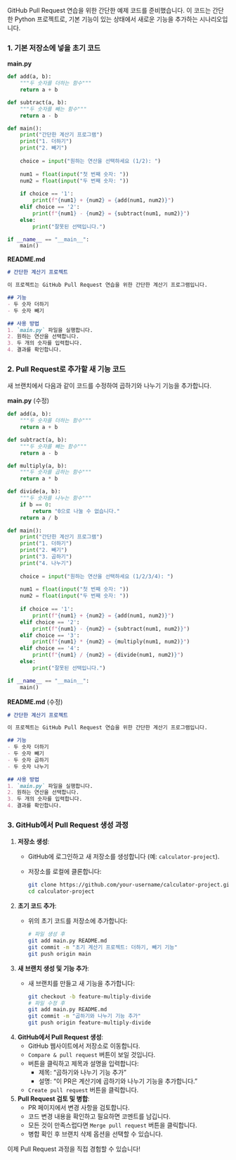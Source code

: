 GitHub Pull Request 연습을 위한 간단한 예제 코드를 준비했습니다. 이 코드는 간단한 Python 프로젝트로, 기본 기능이 있는 상태에서 새로운 기능을 추가하는 시나리오입니다.

### 1. 기본 저장소에 넣을 초기 코드

**main.py**
```python
def add(a, b):
    """두 숫자를 더하는 함수"""
    return a + b

def subtract(a, b):
    """두 숫자를 빼는 함수"""
    return a - b

def main():
    print("간단한 계산기 프로그램")
    print("1. 더하기")
    print("2. 빼기")
    
    choice = input("원하는 연산을 선택하세요 (1/2): ")
    
    num1 = float(input("첫 번째 숫자: "))
    num2 = float(input("두 번째 숫자: "))
    
    if choice == '1':
        print(f"{num1} + {num2} = {add(num1, num2)}")
    elif choice == '2':
        print(f"{num1} - {num2} = {subtract(num1, num2)}")
    else:
        print("잘못된 선택입니다.")

if __name__ == "__main__":
    main()
```

**README.md**
```markdown
# 간단한 계산기 프로젝트

이 프로젝트는 GitHub Pull Request 연습을 위한 간단한 계산기 프로그램입니다.

## 기능
- 두 숫자 더하기
- 두 숫자 빼기

## 사용 방법
1. `main.py` 파일을 실행합니다.
2. 원하는 연산을 선택합니다.
3. 두 개의 숫자를 입력합니다.
4. 결과를 확인합니다.
```

### 2. Pull Request로 추가할 새 기능 코드

새 브랜치에서 다음과 같이 코드를 수정하여 곱하기와 나누기 기능을 추가합니다.

**main.py** (수정)
```python
def add(a, b):
    """두 숫자를 더하는 함수"""
    return a + b

def subtract(a, b):
    """두 숫자를 빼는 함수"""
    return a - b

def multiply(a, b):
    """두 숫자를 곱하는 함수"""
    return a * b

def divide(a, b):
    """두 숫자를 나누는 함수"""
    if b == 0:
        return "0으로 나눌 수 없습니다."
    return a / b

def main():
    print("간단한 계산기 프로그램")
    print("1. 더하기")
    print("2. 빼기")
    print("3. 곱하기")
    print("4. 나누기")
    
    choice = input("원하는 연산을 선택하세요 (1/2/3/4): ")
    
    num1 = float(input("첫 번째 숫자: "))
    num2 = float(input("두 번째 숫자: "))
    
    if choice == '1':
        print(f"{num1} + {num2} = {add(num1, num2)}")
    elif choice == '2':
        print(f"{num1} - {num2} = {subtract(num1, num2)}")
    elif choice == '3':
        print(f"{num1} * {num2} = {multiply(num1, num2)}")
    elif choice == '4':
        print(f"{num1} / {num2} = {divide(num1, num2)}")
    else:
        print("잘못된 선택입니다.")

if __name__ == "__main__":
    main()
```

**README.md** (수정)
```markdown
# 간단한 계산기 프로젝트

이 프로젝트는 GitHub Pull Request 연습을 위한 간단한 계산기 프로그램입니다.

## 기능
- 두 숫자 더하기
- 두 숫자 빼기
- 두 숫자 곱하기
- 두 숫자 나누기

## 사용 방법
1. `main.py` 파일을 실행합니다.
2. 원하는 연산을 선택합니다.
3. 두 개의 숫자를 입력합니다.
4. 결과를 확인합니다.
```

### 3. GitHub에서 Pull Request 생성 과정

1. **저장소 생성**:
   - GitHub에 로그인하고 새 저장소를 생성합니다 (예: `calculator-project`).
   - 저장소를 로컬에 클론합니다:
     ```bash
     git clone https://github.com/your-username/calculator-project.git
     cd calculator-project
     ```

2. **초기 코드 추가**:
   - 위의 초기 코드를 저장소에 추가합니다:
     ```bash
     # 파일 생성 후
     git add main.py README.md
     git commit -m "초기 계산기 프로젝트: 더하기, 빼기 기능"
     git push origin main
     ```

3. **새 브랜치 생성 및 기능 추가**:
   - 새 브랜치를 만들고 새 기능을 추가합니다:
     ```bash
     git checkout -b feature-multiply-divide
     # 파일 수정 후
     git add main.py README.md
     git commit -m "곱하기와 나누기 기능 추가"
     git push origin feature-multiply-divide
     ```

4. **GitHub에서 Pull Request 생성**:
   - GitHub 웹사이트에서 저장소로 이동합니다.
   - `Compare & pull request` 버튼이 보일 것입니다.
   - 버튼을 클릭하고 제목과 설명을 입력합니다:
     - 제목: "곱하기와 나누기 기능 추가"
     - 설명: "이 PR은 계산기에 곱하기와 나누기 기능을 추가합니다."
   - `Create pull request` 버튼을 클릭합니다.

5. **Pull Request 검토 및 병합**:
   - PR 페이지에서 변경 사항을 검토합니다.
   - 코드 변경 내용을 확인하고 필요하면 코멘트를 남깁니다.
   - 모든 것이 만족스럽다면 `Merge pull request` 버튼을 클릭합니다.
   - 병합 확인 후 브랜치 삭제 옵션을 선택할 수 있습니다.

이제 Pull Request 과정을 직접 경험할 수 있습니다!
